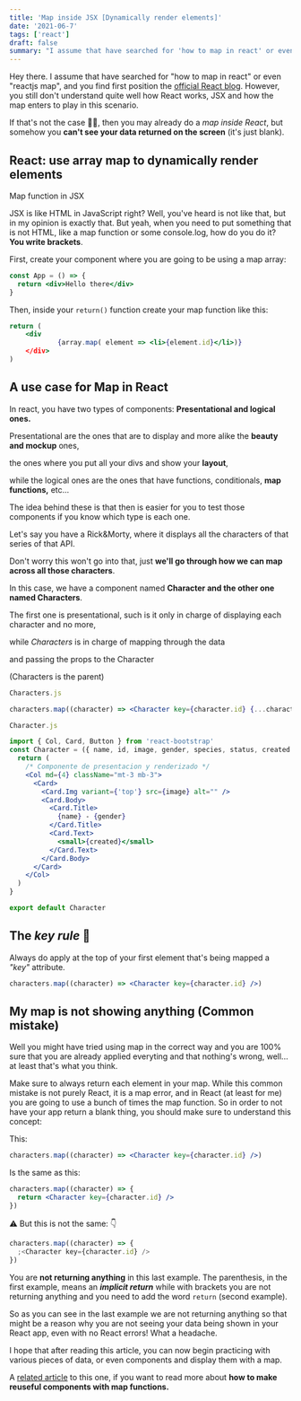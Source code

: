 ```yaml
---
title: 'Map inside JSX [Dynamically render elements]'
date: '2021-06-7'
tags: ['react']
draft: false
summary: "I assume that have searched for 'how to map in react' or even 'reactjs map', and you find first position the official React blog. However, you still don't understand quite well how React works, JSX and how the map enters to play in this scenario."
---
```


Hey there. I assume that have searched for "how to map in react" or even "reactjs map", and you find first position the [official React blog](https://reactjs.org/docs/lists-and-keys.html). However, you still don't understand quite well how React works, JSX and how the map enters to play in this scenario.

If that's not the case ☝🏻, then you may already do a _map inside React_, but somehow you **can't see your data returned on the screen** (it's just blank).

## React: use array map to dynamically render elements

Map function in JSX

JSX is like HTML in JavaScript right? Well, you've heard is not like that, but in my opinion is exactly that. But yeah, when you need to put something that is not HTML, like a map function or some console.log, how do you do it? **You write brackets**.

First, create your component where you are going to be using a map array:

```jsx
const App = () => {
  return <div>Hello there</div>
}
```

Then, inside your `return()` function create your map function like this:

```jsx
return (
	<div
			{array.map( element => <li>{element.id}</li>)}
	</div>
)

```

## A use case for Map in React

In react, you have two types of components: **Presentational and logical ones.**

Presentational are the ones that are to display and more alike the **beauty and mockup** ones,

the ones where you put all your divs and show your **layout**,

while the logical ones are the ones that have functions, conditionals, **map functions,** etc...

The idea behind these is that then is easier for you to test those components if you know which type is each one.

Let's say you have a Rick&Morty, where it displays all the characters of that series of that API.

Don't worry this won't go into that, just **we'll go through how we can map across all those characters**.

In this case, we have a component named **Character and the other one named Characters**.

The first one is presentational, such is it only in charge of displaying each character and no more,

while _Characters_ is in charge of mapping through the data

and passing the props to the Character

(Characters is the parent)

```jsx
Characters.js
```

```jsx
characters.map((character) => <Character key={character.id} {...character} />)
```

```jsx
Character.js
```

```jsx
import { Col, Card, Button } from 'react-bootstrap'
const Character = ({ name, id, image, gender, species, status, created }) => {
  return (
    /* Componente de presentacion y renderizado */
    <Col md={4} className="mt-3 mb-3">
      <Card>
        <Card.Img variant={'top'} src={image} alt="" />
        <Card.Body>
          <Card.Title>
            {name} - {gender}
          </Card.Title>
          <Card.Text>
            <small>{created}</small>
          </Card.Text>
        </Card.Body>
      </Card>
    </Col>
  )
}

export default Character
```

## The _key rule_ 🔑

Always do apply at the top of your first element that's being mapped a _"key"_ attribute.

```jsx
characters.map((character) => <Character key={character.id} />)
```

## My map is not showing anything (Common mistake)

Well you might have tried using map in the correct way and you are 100% sure that you are already applied everyting and that nothing's wrong, well... at least that's what you think.

Make sure to always return each element in your map. While this common mistake is not purely React, it is a map error, and in React (at least for me) you are going to use a bunch of times the map function. So in order to not have your app return a blank thing, you should make sure to understand this concept:

This:

```jsx
characters.map((character) => <Character key={character.id} />)
```

Is the same as this:

```jsx
characters.map((character) => {
  return <Character key={character.id} />
})
```

⚠️ But this is not the same: 👇

```jsx
characters.map((character) => {
  ;<Character key={character.id} />
})
```

You are **not returning anything** in this last example. The parenthesis, in the first example, means an **_implicit return_** while with brackets you are not returning anything and you need to add the word `return` (second example).

So as you can see in the last example we are not returning anything so that might be a reason why you are not seeing your data being shown in your React app, even with no React errors! What a headache.

I hope that after reading this article, you can now begin practicing with various pieces of data, or even components and display them with a map.

A [related article](https://reactshark.vercel.app/blog/make-a-component-reusable) to this one, if you want to read more about **how to make reuseful components with map functions.**
